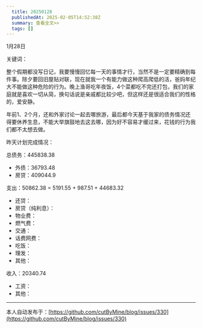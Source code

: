 ```yaml
---
  title: 20250128
  publishedAt: 2025-02-05T14:52:38Z
  summary: 查看全文>>
  tags: []
---
```


1月28日 

关键词：

整个假期都没写日记，我要慢慢回忆每一天的事情才行，当然不是一定要精确到每件事。除夕要回旧屋贴对联，现在就我一个有能力做这种爬高爬低的活，爸妈年纪大不能做这种危险的行为。晚上渔哥吃年夜饭，4个菜都吃不完还打包，我们的家庭就是喜欢一切从简，换句话说是亲戚都比较少吧，但这样还是很适合我们的性格的，爱安静。

年前1、2个月，还和外家讨论一起去哪旅游，最后都今天基于我家的债务情况还得要休养生息，不能大举旗鼓地去这去哪，因为好不容易才缓过来，花钱的行为我们都不太想去做。

昨天计划完成情况：

总债务：445838.38
- 外债：36793.48
- 房贷：409044.9

支出：50862.38 = 5191.55 + 987.51 + 44683.32
- 还贷：
- 房贷（纯利息）：
- 物业费：
- 燃气费：
- 交通：
- 话费网费：
- 吃饭：
- 理发：
- 其他：

收入：20340.74
- 工资：
- 其他：


---
本人自动发布于：[https://github.com/cutByMine/blog/issues/330](https://github.com/cutByMine/blog/issues/330)

